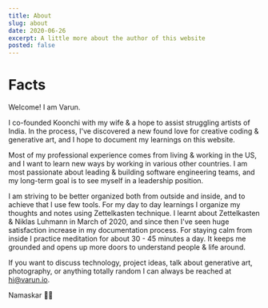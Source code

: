 ```yaml
---
title: About
slug: about
date: 2020-06-26
excerpt: A little more about the author of this website
posted: false
---
```


# Facts

Welcome! I am Varun.

I co-founded <AnimatedLink to="https://koonchi.com">Koonchi</AnimatedLink> with my wife & a hope to assist struggling artists of India. In the process, I've discovered a new found love for creative coding & generative art, and I hope to document my learnings on this website.

Most of my professional experience comes from living & working in the US, and I want to learn new ways by working in various other countries. I am most passionate about leading & building software engineering teams, and my long-term goal is to see myself in a leadership position.

I am striving to be better organized both from outside and inside, and to achieve that I use few tools. For my day to day learnings I organize my thoughts and notes using Zettelkasten technique. I learnt about <AnimatedLink to="https://writingcooperative.com/zettelkasten-how-one-german-scholar-was-so-freakishly-productive-997e4e0ca125">Zettelkasten & Niklas Luhmann</AnimatedLink> in March of 2020, and since then I've seen huge satisfaction increase in my documentation process. For staying calm from inside I practice meditation for about 30 - 45 minutes a day. It keeps me grounded and opens up more doors to understand people & life around.

If you want to discuss technology, project ideas, talk about generative art, photography, or anything totally random I can always be reached at hi@varun.io.

Namaskar 🙏🏾